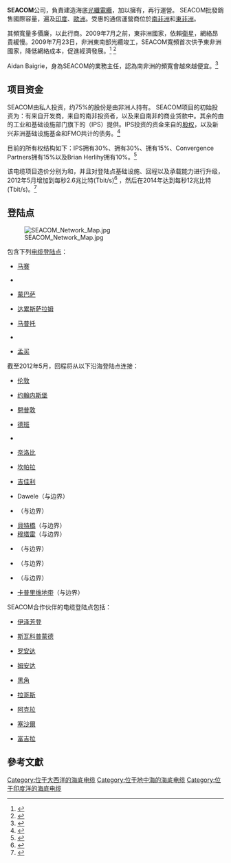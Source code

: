 {{Expand |time=2009-07-26T13:41:02+00:00 }}<!-- 本调用由 {{subst:Expand/auto}} 自动产生。 -->

'''SEACOM'''公司，負責建造海底[[光纖電纜|光纖電纜]]，加以擁有，再行運營。 SEACOM批發銷售國際容量，遍及[[印度|印度]]、[[歐洲|歐洲]]。受惠的通信運營商位於[[南非洲|南非洲]]和[[東非洲|東非洲]]。

其頻寬量多價廉，以此行商。2009年7月之前，東非洲國家，依賴[[衛星|衛星]]，網絡昂貴緩慢。2009年7月23日，非洲東南部光纜竣工，SEACOM寬頻首次供予東非洲國家，降低網絡成本，促進經濟發展。<ref>{{cite news |title=東南部非洲第二條海底光纜建成  |url=http://news.xinhuanet.com/fortune/2009-07/23/content_11761138.htm |publisher=''新華網'' |date=2009-07-23 |accessdate=2009-07-24}}</ref> <ref>{{cite news |title=東非地區迎來投資良機 |url=http://finance.sina.com.cn/roll/20090805/08232992152.shtml |publisher=''新浪網'' |date=2009-08-05 |accessdate=2009-08-05 |archive-date=2019-02-17 |archive-url=https://web.archive.org/web/20190217185958/http://finance.sina.com.cn/roll/20090805/08232992152.shtml |dead-url=no }}</ref>

Aidan Baigrie，身為SEACOM的業務主任，認為南非洲的頻寬會越來越便宜。<ref>{{cite news |title=2010 watershed year for ICT |url=http://www.itweb.co.za/index.php?option=com_content&view=article&id=28703:2010-watershed-year-for-ict&catid=69:business&Itemid=58 |publisher=''ITWeb'' |date=2009-12-07 |accessdate=2009-12-09 |archive-date=2009-12-16 |archive-url=https://web.archive.org/web/20091216124217/http://www.itweb.co.za/index.php?option=com_content&view=article&id=28703:2010-watershed-year-for-ict&catid=69:business&Itemid=58 |dead-url=no }}</ref>

==项目资金==
SEACOM由私人投资，约75%的股份是由非洲人持有。 SEACOM项目的初始投资为{{USD|3.75亿}}：有{{USD|7500万}}来自开发商，{{USD|1.5亿}}来自的南非投资者，以及来自南非{{tsl|en|Nedbank|莱利银行}}的{{USD|7500万}}商业贷款中。其余的{{USD|7500万}}由{{tsl|en|Aga Khan Fund for Economic Development|阿迦汗经济发展基金会}}的工业和基础设施部门旗下的{{tsl|en|Industrial Promotion Services}}（IPS）提供。IPS投资的资金来自{{USD|1500万}}的[[股東權益|股权]]，以及新兴非洲基础设施基金和FMO共计{{USD|6040万}}的债务。<ref>{{Cite web |url=http://www.pidg.org/impact/case-studies/seacom-undersea-cable |title=Investment structure |access-date=2019-04-05 |archive-url=https://web.archive.org/web/20181214213951/http://www.pidg.org/impact/case-studies/seacom-undersea-cable |archive-date=2018-12-14 |dead-url=yes }}</ref>

目前的所有权结构如下：IPS拥有30%、{{tsl|en|Remgro}}拥有30%、{{tsl|en|Sanlam}}拥有15%、Convergence Partners拥有15%以及Brian Herlihy拥有10%。<ref name="SEACOM2">{{citeweb|url=https://techcentral.co.za/seacom-no-comment-on-fibreco-acquisition-report/83277/|accessdate=14 December 2018|date=23 August 2018|title=Seacom ‘no comment’ on FibreCo ‘acquisition’ talks|website=TechCentral (South Africa)|archive-date=2019-04-05|archive-url=https://web.archive.org/web/20190405220016/https://techcentral.co.za/seacom-no-comment-on-fibreco-acquisition-report/83277/|dead-url=no}}</ref>

该电缆项目造价分别为{{USD|6亿}}和{{USD|6.5亿}}，并且对登陆点基础设施、回程以及承载能力进行升级，2012年5月增加到每秒2.6兆比特(Tbit/s)<ref>{{Cite web |url=http://www.techcentral.co.za/seacom-to-double-capacity/32121/ |title=Seacom upgrades |accessdate=2019-04-05 |archive-date=2019-04-05 |archive-url=https://web.archive.org/web/20190405220016/http://techcentral.co.za/seacom-to-double-capacity/32121/ |dead-url=no }}</ref> ，然后在2014年达到每秒12兆比特(Tbit/s)。<ref>{{Cite web |url=http://mybroadband.co.za/news/broadband/102039-seacom-capacity-increase-to-12tbps.html |title=存档副本 |accessdate=2019-04-05 |archive-date=2019-04-05 |archive-url=https://web.archive.org/web/20190405220018/https://mybroadband.co.za/news/broadband/102039-seacom-capacity-increase-to-12tbps.html |dead-url=no }}</ref>

==登陆点==
[[File:SEACOM_Network_Map.jpg|thumb]]

包含下列[[电缆登陆点|电缆登陆点]]：
* {{FRA}}[[马赛|马赛]]
* {{DJI}}
* {{KEN}}[[蒙巴萨|蒙巴萨]]
* {{TZA}}[[达累斯萨拉姆|达累斯萨拉姆]]
* {{MOZ}}[[马普托|马普托]]
* {{ZAF}}{{tsl|en|姆通济尼}}
* {{IND}}[[孟买|孟买]]


截至2012年5月，回程将从以下沿海登陆点连接：
* {{GBR}}[[伦敦|伦敦]]
* {{ZAF}}[[约翰内斯堡|约翰内斯堡]]
* {{ZAF}}[[開普敦|開普敦]]
* {{ZAF}}[[德班|德班]]
* {{TZA}}{{tsl|en|Kijitonyama}}
* {{KEN}}[[奈洛比|奈洛比]]
* {{UGA}}[[坎帕拉|坎帕拉]]
* {{RWA}}[[吉佳利|吉佳利]]
* Dawele（{{DJI}}与{{ETH}}边界）
* {{tsl|en|Galafi}}（{{DJI}}与{{ETH}}边界）
* [[貝特橋|貝特橋]]（{{ZAF}}与{{ZWE}}边界）
* [[穆塔雷|穆塔雷]]（{{MOZ}}与{{ZWE}}边界）
* {{tsl|en|Onseepkans|翁西普康斯}}（{{ZAF}}与{{NAM}}边界）
* {{tsl|en|Ramatlabama}}（{{ZAF}}与{{BWA}}边界）
* {{tsl|en|Mahamba, Eswatini|Mahamba}}（{{ZAF}}与{{SWZ}}边界）
* [[卡普里维地带|卡普里维地带]]（{{NAM}}与{{ZMB}}边界）


SEACOM合作伙伴的电缆登陆点包括：
* {{ZAF}}[[伊泽芳登|伊泽芳登]]
* {{NAM}}[[斯瓦科普蒙德|斯瓦科普蒙德]]
* {{AGO}}[[罗安达|罗安达]]
* {{COD}}[[姆安达|姆安达]]
* {{COG}}[[黑角|黑角]]
* {{NGA}}[[拉哥斯|拉哥斯]]
* {{GHA}}[[阿克拉|阿克拉]]
* {{PRT}}[[塞沙爾|塞沙爾]]
* {{ARE}}[[富吉拉|富吉拉]]

== 參考文獻 ==
{{reflist}}

[[Category:位于大西洋的海底电缆|Category:位于大西洋的海底电缆]]
[[Category:位于地中海的海底电缆|Category:位于地中海的海底电缆]]
[[Category:位于印度洋的海底电缆|Category:位于印度洋的海底电缆]]